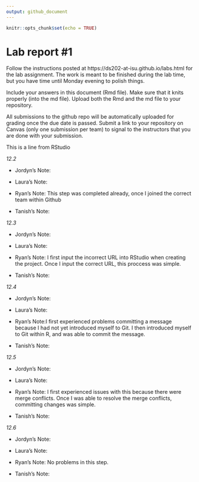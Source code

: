 ```yaml
---
output: github_document
---
```


<!-- README.md is generated from README.Rmd. Please edit the README.Rmd file -->


```r
knitr::opts_chunk$set(echo = TRUE)
```

# Lab report #1

Follow the instructions posted at https://ds202-at-isu.github.io/labs.html for the lab assignment. The work is meant to be finished during the lab time, but you have time until Monday evening to polish things.

Include your answers in this document (Rmd file). Make sure that it knits properly (into the md file). Upload both the Rmd and the md file to your repository.  

All submissions to the github repo will be automatically uploaded for grading once the due date is passed.
Submit a link to your repository on Canvas (only one submission per team) to signal to the instructors that you are done with your submission.

This is a line from RStudio

*12.2*

- Jordyn's Note:

- Laura's Note:

- Ryan's Note: This step was completed already, once I joined the correct team within Github

- Tanish's Note:

*12.3*

- Jordyn's Note:

- Laura's Note:

- Ryan's Note: I first input the incorrect URL into RStudio when creating the project. Once I input the correct URL, this proccess was simple. 

- Tanish's Note:

*12.4*

- Jordyn's Note:

- Laura's Note:

- Ryan's Note:I first experienced problems committing a message because I had not yet introduced myself to Git. I then introduced myself to Git within R, and was able to commit the message. 

- Tanish's Note:

*12.5*

- Jordyn's Note:

- Laura's Note:

- Ryan's Note: I first experienced issues with this because there were merge conflicts. Once I was able to resolve the merge conflicts, committing changes was simple. 

- Tanish's Note:

*12.6*

- Jordyn's Note:

- Laura's Note:

- Ryan's Note: No problems in this step. 

- Tanish's Note:

